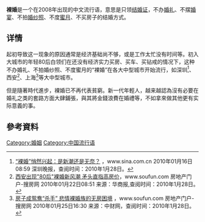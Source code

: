 {{otheruses|subject=一种结婚方式|other=裸婚的其他意思|裸婚}}
'''裸婚'''是一个在2008年出现的中文流行语，意思是只领[[结婚证|结婚证]]，不办[[婚礼|婚礼]]、不摆[[婚宴|婚宴]]、不拍[[婚纱照|婚纱照]]、不度[[蜜月|蜜月]]、不买房子的结婚方式。

==详情==
起初导致这一现象的原因通常是经济基础尚不够，或是工作太忙没有时间等。初入大城市的年轻80后白领们在还没有经济实力买房、买车、买钻戒的情况下，这种不办婚礼、不拍婚纱照、不度蜜月的“裸婚”在各大中型城市开始流行，如深圳<ref name="sina_lhqrxq">[http://news.sina.com.cn/o/2010-01-16/085916942959s.shtml “裸婚”悄然兴起：是新潮还是无奈？] {{Wayback|url=http://news.sina.com.cn/o/2010-01-16/085916942959s.shtml |date=20100221135029 }}，www.sina.com.cn  2010年01月16日08:59  深圳晚报，查阅时间：2010年1月28日。</ref>、西安<ref name="soufun_xacx">[http://news.xian.soufun.com/2010-01-22/3044421.htm 西安出现"80后"裸婚新风潮 矛头直指高房价]，www.soufun.com 房地产门户-搜房网 2010年01月22日08:51 来源：华商报,查阅时间：2010年1月28日。</ref>、上海<ref name="soufun_fzwt">[http://news.hf.soufun.com/2010-01-25/3050918.htm 房子成鸳鸯“杀手” 悲情裸婚族的无房困境] {{Wayback|url=http://news.hf.soufun.com/2010-01-25/3050918.htm |date=20100131063719 }}，www.soufun.com 房地产门户-搜房网 2010年01月25日16:30 来源：中财网，查阅时间：2010年1月28日。</ref>等大中型城市。

但是隨著時代進步，裸婚已不再代表貧窮。新一代年輕人，越来越認為沒有必要在婚礼之类的套路方面大肆鋪張，與其將金錢浪費在婚禮等，不如拿來做其他更有实际意義的事。

==參考資料==
{{reflist}} 

{{社会小作品}}

[[Category:婚姻|Category:婚姻]]
[[Category:中国流行语|Category:中国流行语]]